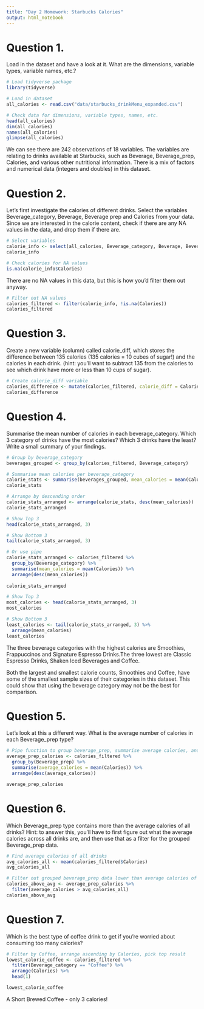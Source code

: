 ```yaml
---
title: "Day 2 Homework: Starbucks Calories"
output: html_notebook
---
```


# Question 1.

Load in the dataset and have a look at it. What are the dimensions, variable types, variable names, etc.?

```r
# Load tidyverse package
library(tidyverse)

# Load in dataset
all_calories <- read.csv("data/starbucks_drinkMenu_expanded.csv")
```

```r
# Check data for dimensions, variable types, names, etc.
head(all_calories)
dim(all_calories)
names(all_calories)
glimpse(all_calories)
```
We can see there are 242 observations of 18 variables.
The variables are relating to drinks available at Starbucks, such as Beverage, Beverage_prep, Calories, and various other nutritional information.
There is a mix of factors and numerical data (integers and doubles) in this dataset.



# Question 2.

Let’s first investigate the calories of different drinks. Select the variables Beverage_category, Beverage, Beverage prep and Calories from your data. Since we are interested in the calorie content, check if there are any NA values in the data, and drop them if there are.

```r
# Select variables
calorie_info <- select(all_calories, Beverage_category, Beverage, Beverage_prep, Calories)
calorie_info
```

```r
# Check calories for NA values
is.na(calorie_info$Calories)
```
There are no NA values in this data, but this is how you'd filter them out anyway.

```r
# Filter out NA values
calories_filtered <- filter(calorie_info, !is.na(Calories))
calories_filtered
```



# Question 3.

Create a new variable (column) called calorie_diff, which stores the difference between 135 calories (135 calories = 10 cubes of sugar!) and the calories in each drink. (hint: you’ll want to subtract 135 from the calories to see which drink have more or less than 10 cups of sugar).

```r
# Create calorie_diff variable
calories_difference <- mutate(calories_filtered, calorie_diff = Calories - 135)
calories_difference
```


# Question 4.

Summarise the mean number of calories in each beverage_category. Which 3 category of drinks have the most calories? Which 3 drinks have the least? Write a small summary of your findings.

```r
# Group by beverage_category
beverages_grouped <- group_by(calories_filtered, Beverage_category)

# Summarise mean calories per beverage_category
calorie_stats <- summarise(beverages_grouped, mean_calories = mean(Calories))
calorie_stats

# Arrange by descending order
calorie_stats_arranged <- arrange(calorie_stats, desc(mean_calories))
calorie_stats_arranged

# Show Top 3
head(calorie_stats_arranged, 3)

# Show Bottom 3
tail(calorie_stats_arranged, 3)
```
```r
# Or use pipe
calorie_stats_arranged <- calories_filtered %>%
  group_by(Beverage_category) %>%
  summarise(mean_calories = mean(Calories)) %>%
  arrange(desc(mean_calories))
  
calorie_stats_arranged

# Show Top 3
most_calories <- head(calorie_stats_arranged, 3)
most_calories

# Show Bottom 3
least_calories <- tail(calorie_stats_arranged, 3) %>%
  arrange(mean_calories)
least_calories
```


The three beverage categories with the highest calories are Smoothies, Frappuccinos and Signature Espresso Drinks.The three lowest are Classic Espresso Drinks, Shaken Iced Beverages and Coffee.

Both the largest and smallest calorie counts, Smoothies and Coffee, have some of the smallest sample sizes of their categories in this dataset. This could show that using the beverage category may not be the best for comparison.

# Question 5.

Let’s look at this a different way. What is the average number of calories in each Beverage_prep type?

```r
# Pipe function to group beverage_prep, summarise average calories, and arrange descending by calories
average_prep_calories <- calories_filtered %>%
  group_by(Beverage_prep) %>%
  summarise(average_calories = mean(Calories)) %>%
  arrange(desc(average_calories))

average_prep_calories
```

# Question 6.

Which Beverage_prep type contains more than the average calories of all drinks?
Hint: to answer this, you’ll have to first figure out what the average calories across all drinks are, and then use that as a filter for the grouped Beverage_prep data.

```r
# Find average calories of all drinks
avg_calories_all <- mean(calories_filtered$Calories)
avg_calories_all

# Filter out grouped beverage_prep data lower than average calories of all drinks
calories_above_avg <- average_prep_calories %>%
  filter(average_calories > avg_calories_all)
calories_above_avg
```

# Question 7.

Which is the best type of coffee drink to get if you’re worried about consuming too many calories?

```r
# Filter by Coffee, arrange ascending by Calories, pick top result
lowest_calorie_coffee <- calories_filtered %>%
  filter(Beverage_category == "Coffee") %>%
  arrange(Calories) %>%
  head(1)

lowest_calorie_coffee
```
A Short Brewed Coffee - only 3 calories!
